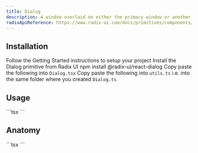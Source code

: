 ```yaml
---
title: Dialog
description: A window overlaid on either the primary window or another dialog window, rendering the content underneath inert.
radixApiReference: https://www.radix-ui.com/docs/primitives/components/dialog#api-reference
---
```


<ComponentDemo name="Dialog" />

## <HeaderLink href="#installation">Installation</HeaderLink>

<Steps id="installation">

<Step className="inline-flex items-center gap-2 [&>p]:mt-0">
  Follow the
  <Link href={"/docs/getting-started"}>Getting Started</Link>
  instructions to setup your project
</Step>
<Step>Install the Dialog primitive from Radix UI</Step>
<CodeCopyBlock className="mt-2 py-4">npm install @radix-ui/react-dialog</CodeCopyBlock>
<Step>
  Copy paste the following into <Code>Dialog.tsx</Code>
</Step>
<ComponentSource name="Dialog" />
<Step>
  Copy paste the following into <Code>utils.ts</Code> i.e. into the same folder where you created <Code>Dialog.ts</Code>
</Step>
<FileCode language="ts" copyable name="./src/components/ui/Dialog/utils.ts" />

</Steps>

## <HeaderLink href="#usage">Usage</HeaderLink>

<CodeCopyBlock id="usage">
  ```tsx
  <Dialog>
    <DialogTrigger>Open Dialog</DialogTrigger>
    <DialogContent className="sm:max-w-[425px]">
      <DialogHeader>
        <DialogTitle className="text-xl">Dialog Title</DialogTitle>
        <DialogDescription>Dialog Description</DialogDescription>
      </DialogHeader>
      Dialog Content
      <DialogFooter>
        <DialogClose>
          <Button>Discard Changes</Button>
        </DialogClose>
        <Button type="submit">Save changes</Button>
      </DialogFooter>
    </DialogContent>
  </Dialog>
  ```
</CodeCopyBlock>

## <HeaderLink href="#anatomy">Anatomy</HeaderLink>

<CodeBlock id="anatomy">
  ```tsx
  <Dialog>
    <DialogTrigger></DialogTrigger>
    <DialogContent>
      <DialogClose></DialogClose>
      <DialogHeader>
        <DialogTitle></DialogTitle>
        <DialogDescription></DialogDescription>
      </DialogHeader>
      <DialogFooter></DialogFooter>
    </DialogContent>
  </Dialog>
  ```
</CodeBlock>
